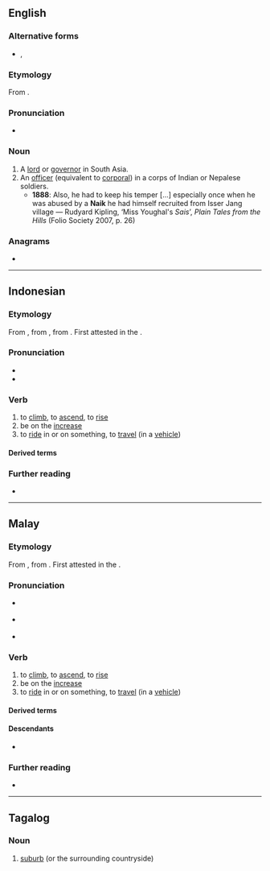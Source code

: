 {{also|Naik}}
==English==

===Alternative forms===
* {{l|en|nayak}}, {{l|en|nayaka}}

===Etymology===
From {{cog|sa|नायक||leader, governor}}.

===Pronunciation===
* {{IPA|en|/ˈnɑːɪk/|/ˈneɪɪk/}}

===Noun===
{{en-noun}}

# A [[lord]] or [[governor]] in South Asia.
# An [[officer]] (equivalent to [[corporal]]) in a corps of Indian or Nepalese soldiers.
#* '''1888''': Also, he had to keep his temper [...] especially once when he was abused by a '''Naik''' he had himself recruited from Isser Jang village — Rudyard Kipling, ‘Miss Youghal's ''Sais''’, ''Plain Tales from the Hills'' (Folio Society 2007, p. 26)

===Anagrams===
* {{anagrams|en|a=aikn|Akin|Inka|Kian|akin|kain|kina}}

----

==Indonesian==

===Etymology===
From {{inh|id|ms|naik}}, 
from {{inh|id|ms-cla|}}, from {{inh|id|ms-old|nāyik}}. First attested in the {{w|Kedukan Bukit inscription}}.

===Pronunciation===
* {{IPA|id|[ˈnaɪk̚]}}
* {{hyphenation|id|na|ik}}

===Verb===
{{id-verb}}

# to [[climb]], to [[ascend]], to [[rise]]
# be on the [[increase]]
# to [[ride]] in or on something, to [[travel]] (in a [[vehicle]])

====Derived terms====
{{der4|id|
| kenaikan
| menaik
| menaiki
| menaikkan
| penaikan
|}}
{{der4|id|
| naik ke darat
| naik darat
| naik apel
| naik banding
| naik benang
| naik bertabal
| naik besar
| naik cetak
| naik darah
| naik daun
| naik derajat
| naik geram
| naik haji
| naik hati
| naik kuda hijau
| naik marak
| naik mempelai
| naik merek
| naik mesin
| naik nobat
| naik palak
| naik pangkat
| naik pelamin
| naik pelaminan
| naik pitam
| naik raja
| naik ranjang
| naik rezeki
| naik saksi
| naik setum
| naik takhta
| naik tangan
| naik tidur
| naik turun
|}}

===Further reading===
* {{R:KBBI Daring}}

----

==Malay==

===Etymology===
From {{der|ms|ms-cla|}}, from {{der|ms|ms-old|nāyik}}. First attested in the {{w|Kedukan Bukit inscription}}.

===Pronunciation===
* {{a|Johor-Selangor}} {{IPA|ms|/naeʔ/}}
* {{a|Riau-Lingga}} {{IPA|ms|/naɪʔ/}}
* {{rhymes|ms|aeʔ|eʔ}}

===Verb===
{{ms-verb|j=ناءيق}}

# to [[climb]], to [[ascend]], to [[rise]]
# be on the [[increase]]
# to [[ride]] in or on something, to [[travel]] (in a [[vehicle]])

====Derived terms====
{{ms-der|21|21+31|31+420|40|310|310+121|310+221|310+222|320|320+221|320+222|330}}

====Descendants====
* {{desc|id|naik}}

===Further reading===
* {{R:PRPM}}

----

==Tagalog==

===Noun===
{{tl-noun}}

# [[suburb]] (or the surrounding countryside)